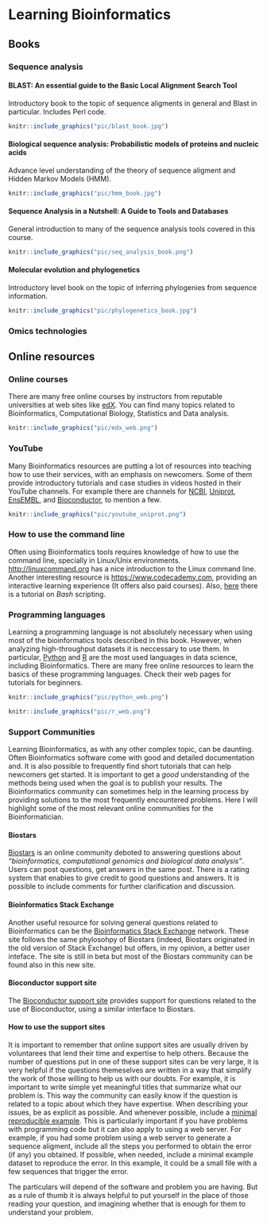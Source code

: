 # Learning Bioinformatics {#learning-bioinformatics}

## Books

### Sequence analysis

#### BLAST: An essential guide to the Basic Local Alignment Search Tool {-}

Introductory book to the topic of sequence aligments in general and Blast in particular. Includes Perl code.

```r
knitr::include_graphics("pic/blast_book.jpg")
```

#### Biological sequence analysis: Probabilistic models of proteins and nucleic acids {-}

Advance level understanding of the theory of sequence aligment and Hidden Markov Models (HMM).

```r
knitr::include_graphics("pic/hmm_book.jpg")
```

#### Sequence Analysis in a Nutshell: A Guide to Tools and Databases

General introduction to many of the sequence analysis tools covered in this course.

```r
knitr::include_graphics("pic/seq_analysis_book.png")
```

#### Molecular evolution and phylogenetics {-}

Introductory level book on the topic of inferring phylogenies from sequence information.

```r
knitr::include_graphics("pic/phylogenetics_book.jpg")
```

### Omics technologies

## Online resources

### Online courses

There are many free online courses by instructors from reputable universities at web sites like [edX](https://www.edx.org). You can find many topics related to Bioinformatics, Computational Biology, Statistics and Data analysis.

```r
knitr::include_graphics("pic/edx_web.png")
```

### YouTube

Many Bioinformatics resources are putting a lot of resources into teaching how to use their services, with an emphasis on newcomers. Some of them provide introductory tutorials and case studies in videos hosted in their YouTube channels. For example there are channels for [NCBI](https://www.youtube.com/user/NCBINLM), [Uniprot](https://www.youtube.com/user/uniprotvideos), [EnsEMBL](https://www.youtube.com/user/EnsemblHelpdesk), and [Bioconductor](https://www.youtube.com/user/bioconductor), to mention a few.

```r
knitr::include_graphics("pic/youtube_uniprot.png")
```

### How to use the command line

Often using Bioinformatics tools requires knowledge of how to use the command line, specially in Linux/Unix environments. [http://linuxcommand.org](http://linuxcommand.org/index.php) has a nice introduction to the Linux command line. Another interesting resource is [https://www.codecademy.com](https://www.codecademy.com), providing an interactive learning experience (It offers also paid courses). Also, [here](https://ryanstutorials.net/bash-scripting-tutorial/) there is a tutorial on *Bash* scripting.

### Programming languages

Learning a programming language is not absolutely necessary when using most of the bioinformatics tools described in this book. However, when analyzing high-throughput datasets it is neccessary to use them. In particular, [Python](https://www.python.org) and [R](https://www.r-project.org) are the most used languages in data science, including Bioinformatics. There are many free online resources to learn the basics of these programming languages. Check their web pages for tutorials for beginners.

```r
knitr::include_graphics("pic/python_web.png")
```

```r
knitr::include_graphics("pic/r_web.png")
```

### Support Communities

Learning Bioinformatics, as with any other complex topic, can be daunting. Often Bioinformatics software come with good and detailed documentation and. It is also possible to frequently find short tutorials that can help newcomers get started. It is important to get a *good* understanding of the methods being used when the goal is to publish your results. The Bioinformatics community can sometimes help in the learning process by providing solutions to the most frequently encountered problems. Here I will highlight some of the most relevant online communities for the Bioinformatician.

#### Biostars {-}

[Biostars](http://biostars.org) is an online community deboted to answering questions about *"bioinformatics, computational genomics and biological data analysis"*. Users can post questions, get answers in the same post. There is a rating system that enables to give credit to good questions and answers. It is possible to include comments for further clarification and discussion.

#### Bioinformatics Stack Exchange {-}

Another useful resource for solving general questions related to Bioinformatics can be the [Bioinformatics Stack Exchange](https://bioinformatics.stackexchange.com) network. These site follows the same phylosohpy of Biostars (indeed, Biostars originated in the old version of Stack Exchange) but offers, in my opinion, a better user inteface. The site is still in beta but most of the Biostars community can be found also in this new site.

#### Bioconductor support site {-}

The [Bioconductor support site](https://support.bioconductor.org) provides support for questions related to the use of Bioconductor, using a similar interface to Biostars.

#### How to use the support sites {-}

It is important to remember that online support sites are usually driven by voluntarees that lend their time and expertise to help others. Because the number of questions put in one of these support sites can be very large, it is very helpful if the questions themeselves are written in a way that simplify the work of those willing to help us with our doubts. For example, it is important to write simple yet meaningful titles that summarize what our problem is. This way the community can easily know if the question is related to a topic about which they have expertise. When describing your issues, be as explicit as possible. And whenever possible, include a [minimal reproducible example](https://en.wikipedia.org/wiki/Minimal_Working_Example). This is particularly important if you have problems with programming code but it can also apply to using a web server. For example, if you had some problem using a web server to generate a sequence aligment, include all the steps you performed to obtain the error (if any) you obtained. If possible, when needed, include a minimal example dataset to reproduce the error. In this example, it could be a small file with a few sequences that trigger the error.

The particulars will depend of the software and problem you are having. But as a rule of thumb it is always helpful to put yourself in the place of those reading your question, and imagining whether that is enough for them to understand your problem.
